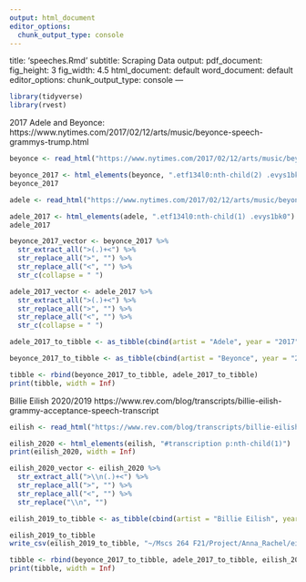 ```yaml
---
output: html_document
editor_options: 
  chunk_output_type: console
---
```

title: 'speeches.Rmd'
subtitle: Scraping Data
output:
  pdf_document:
    fig_height: 3
    fig_width: 4.5
  html_document: default
word_document: default
editor_options: 
  chunk_output_type: console
---

```r
library(tidyverse)
library(rvest)
```

2017 Adele and Beyonce: https://www.nytimes.com/2017/02/12/arts/music/beyonce-speech-grammys-trump.html
```r
beyonce <- read_html("https://www.nytimes.com/2017/02/12/arts/music/beyonce-speech-grammys-trump.html")

beyonce_2017 <- html_elements(beyonce, ".etf134l0:nth-child(2) .evys1bk0")
beyonce_2017
```

```r
adele <- read_html("https://www.nytimes.com/2017/02/12/arts/music/beyonce-speech-grammys-trump.html")

adele_2017 <- html_elements(adele, ".etf134l0:nth-child(1) .evys1bk0")
adele_2017
```

```r
beyonce_2017_vector <- beyonce_2017 %>%
  str_extract_all(">(.)+<") %>%
  str_replace_all(">", "") %>%
  str_replace_all("<", "") %>%
  str_c(collapse = " ") 

adele_2017_vector <- adele_2017 %>%
  str_extract_all(">(.)+<") %>%
  str_replace_all(">", "") %>%
  str_replace_all("<", "") %>%
  str_c(collapse = " ")
```

```r
adele_2017_to_tibble <- as_tibble(cbind(artist = "Adele", year = "2017", speech = adele_2017_vector))

beyonce_2017_to_tibble <- as_tibble(cbind(artist = "Beyonce", year = "2017", speech = beyonce_2017_vector))

tibble <- rbind(beyonce_2017_to_tibble, adele_2017_to_tibble)
print(tibble, width = Inf)
```

Billie Eilish 2020/2019
https://www.rev.com/blog/transcripts/billie-eilish-grammy-acceptance-speech-transcript

```r
eilish <- read_html("https://www.rev.com/blog/transcripts/billie-eilish-grammy-acceptance-speech-transcript")

eilish_2020 <- html_elements(eilish, "#transcription p:nth-child(1)")
print(eilish_2020, width = Inf)
```

```r
eilish_2020_vector <- eilish_2020 %>%
  str_extract_all(">\\n(.)+<") %>%
  str_replace_all(">", "") %>%
  str_replace_all("<", "") %>%
  str_replace("\\n", "")

eilish_2019_to_tibble <- as_tibble(cbind(artist = "Billie Eilish", year = "2019", speech = eilish_2020_vector))

eilish_2019_to_tibble
write_csv(eilish_2019_to_tibble, "~/Mscs 264 F21/Project/Anna_Rachel/eilish_2019.csv")
```

```r
tibble <- rbind(beyonce_2017_to_tibble, adele_2017_to_tibble, eilish_2019_to_tibble)
print(tibble, width = Inf)
```

